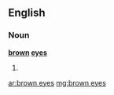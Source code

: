 ==English==

===Noun===
'''[[brown]] [[eyes]]'''

# {{plural of|brown eye}}

[[ar:brown eyes]]
[[mg:brown eyes]]